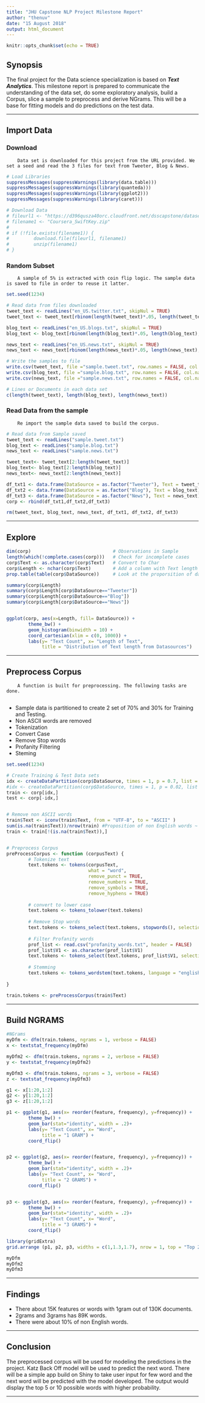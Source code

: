 ---
title: "JHU Capstone NLP Project Milestone Report"
author: "thenuv"
date: "15 August 2018"
output: html_document
---

```{r setup, include=FALSE}
knitr::opts_chunk$set(echo = TRUE)
```

## Synopsis

The final project for the Data science specialization is based on ***Text Analytics***. This milestone report is prepared to communicate the understanding of the data set, do some exploratory analysis, build a Corpus, slice a sample to preprocess and derive NGrams. This will be a base for fitting models and do predictions on the test data. 

___

## Import Data
         
### Download
        Data set is downloaded for this project from the URL provided. We set a seed and read the 3 files for text from Tweeter, Blog & News.

```{r ImportData, echo=TRUE, eval=TRUE}
# Load Libraries
suppressMessages(suppressWarnings(library(data.table)))
suppressMessages(suppressWarnings(library(quanteda)))
suppressMessages(suppressWarnings(library(ggplot2)))
suppressMessages(suppressWarnings(library(caret)))

# Download Data
# fileurl1 <- "https://d396qusza40orc.cloudfront.net/dsscapstone/dataset/Coursera-SwiftKey.zip"
# filename1 <- "Coursera_SwiftKey.zip"
# 
# if (!file.exists(filename1)) {
#         download.file(fileurl1, filename1)
#         unzip(filename1)
# }

```

### Random Subset
        A sample of 5% is extracted with coin flip logic. The sample data is saved to file in order to reuse it latter.

```{r ImportData_2, echo=TRUE, eval=FALSE}
set.seed(1234)

# Read data from files downloaded
tweet_text <- readLines("en_US.twitter.txt", skipNul = TRUE)
tweet_text <- tweet_text[rbinom(length(tweet_text)*.05, length(tweet_text), 0.5)]

blog_text <- readLines("en_US.blogs.txt", skipNul = TRUE)
blog_text <- blog_text[rbinom(length(blog_text)*.05, length(blog_text), 0.5)]

news_text <- readLines("en_US.news.txt", skipNul = TRUE)
news_text <- news_text[rbinom(length(news_text)*.05, length(news_text), 0.5)]

# Write the samples to file
write.csv(tweet_text, file ="sample.tweet.txt", row.names = FALSE, col.names = NULL, quote = FALSE)
write.csv(blog_text, file ="sample.blog.txt", row.names = FALSE, col.names = NULL, quote = FALSE)
write.csv(news_text, file ="sample.news.txt", row.names = FALSE, col.names = NULL, quote = FALSE)

# Lines or Documents in each data set
c(length(tweet_text), length(blog_text), length(news_text))

```

### Read Data from the sample
        Re import the sample data saved to build the corpus.

```{r ImportData_3, echo=TRUE, eval=TRUE}

# Read data from Sample saved
tweet_text <- readLines("sample.tweet.txt")
blog_text <- readLines("sample.blog.txt")
news_text <- readLines("sample.news.txt")

tweet_text<- tweet_text[2:length(tweet_text)]
blog_text<- blog_text[2:length(blog_text)]
news_text<- news_text[2:length(news_text)]

df_txt1 <- data.frame(DataSource = as.factor("Tweeter"), Text = tweet_text)
df_txt2 <- data.frame(DataSource = as.factor("Blog"), Text = blog_text)
df_txt3 <- data.frame(DataSource = as.factor("News"), Text = news_text)
corp <- rbind(df_txt1,df_txt2,df_txt3)

rm(tweet_text, blog_text, news_text, df_txt1, df_txt2, df_txt3)

```

___

## Explore

```{r Explore, echo=TRUE, eval=TRUE }

dim(corp)                              # Observations in Sample
length(which(!complete.cases(corp)))   # Check for incomplete cases
corp$Text <- as.character(corp$Text)   # Convert to Char
corp$Length <- nchar(corp$Text)        # Add a column with Text length
prop.table(table(corp$DataSource))     # Look at the proporsition of data from different source

summary(corp$Length)
summary(corp$Length[corp$DataSource=="Tweeter"])
summary(corp$Length[corp$DataSource=="Blog"])
summary(corp$Length[corp$DataSource=="News"])


ggplot(corp, aes(x=Length, fill= DataSource)) +
        theme_bw() +
        geom_histogram(binwidth = 10) +
        coord_cartesian(xlim = c(0, 1000)) +
        labs(y= "Text Count", x= "Length of Text",
             title = "Distribution of Text length from Datasources")

```



___

## Preprocess Corpus
        A function is built for preprocessing. The following tasks are done.  
        
- Sample data is partitioned to create 2 set of 70% and 30% for Training and Testing.
- Non ASCII words are removed
- Tokenization
- Convert Case
- Remove Stop words
- Profanity Filtering
- Steming

```{r Preprocess, echo=TRUE }

set.seed(1234)

# Create Training & Test Data sets
idx <- createDataPartition(corp$DataSource, times = 1, p = 0.7, list = FALSE)
#idx <- createDataPartition(corp$DataSource, times = 1, p = 0.02, list = FALSE)
train <- corp[idx,]
test <- corp[-idx,]


# Remove non ASCII words
train$Text <- iconv(train$Text, from = "UTF-8", to = "ASCII" )
sum(is.na(train$Text))/nrow(train) #Proposition of non English words ~ 10%
train <- train[!(is.na(train$Text)),]


# Preprocess Corpus
preProcessCorpus <- function (corpusText) {
        # Tokenize text 
        text.tokens <- tokens(corpusText, 
                              what = "word", 
                              remove_punct = TRUE, 
                              remove_numbers = TRUE,
                              remove_symbols = TRUE,
                              remove_hyphens = TRUE)
        
        # convert to lower case
        text.tokens <- tokens_tolower(text.tokens)
        
        # Remove Stop words
        text.tokens <- tokens_select(text.tokens, stopwords(), selection = "remove")
        
        # Filter Profanity words
        prof_list <- read.csv("profanity_words.txt", header = FALSE)
        prof_list$V1 <- as.character(prof_list$V1)
        text.tokens <- tokens_select(text.tokens, prof_list$V1, selection = "remove")
        
        # Stemming
        text.tokens <- tokens_wordstem(text.tokens, language = "english")
        
} 

train.tokens <- preProcessCorpus(train$Text)

```


___
## Build NGRAMS

```{r ngram, eval=TRUE }
#NGrams
myDfm <- dfm(train.tokens, ngrams = 1, verbose = FALSE)
x <- textstat_frequency(myDfm)

myDfm2 <- dfm(train.tokens, ngrams = 2, verbose = FALSE)
y <- textstat_frequency(myDfm2)

myDfm3 <- dfm(train.tokens, ngrams = 3, verbose = FALSE)
z <- textstat_frequency(myDfm3)

g1 <- x[1:20,1:2]
g2 <- y[1:20,1:2]
g3 <- z[1:20,1:2]

p1 <- ggplot(g1, aes(x= reorder(feature, frequency), y=frequency)) +
        theme_bw() +
        geom_bar(stat="identity", width = .2)+
        labs(y= "Text Count", x= "Word",
             title = "1 GRAM") +
        coord_flip() 


p2 <- ggplot(g2, aes(x= reorder(feature, frequency), y=frequency)) +
        theme_bw() +
        geom_bar(stat="identity", width = .2)+
        labs(y= "Text Count", x= "Word",
             title = "2 GRAMS") +
        coord_flip() 


p3 <- ggplot(g3, aes(x= reorder(feature, frequency), y=frequency)) +
        theme_bw() +
        geom_bar(stat="identity", width = .2)+
        labs(y= "Text Count", x= "Word",
             title = "3 GRAMS") +
        coord_flip() 

library(gridExtra)
grid.arrange (p1, p2, p3, widths = c(1,1.3,1.7), nrow = 1, top = "Top 25 Frequent NGRAM")

myDfm
myDfm2
myDfm3
```
___
## Findings

- There about 15K features or words with 1gram out of 130K documents.
- 2grams and 3grams has 89K words.
- There were about 10% of non English words.

___
## Conclusion

The preprocessed corpus will be used for modeling the predictions in the project.
Katz Back Off model will be used to predict the next word. There will be a simple app build on Shiny to take user input for few word and the next word will be predicted with the model developed. The output would display the top 5 or 10 possible words with higher probability.

___


